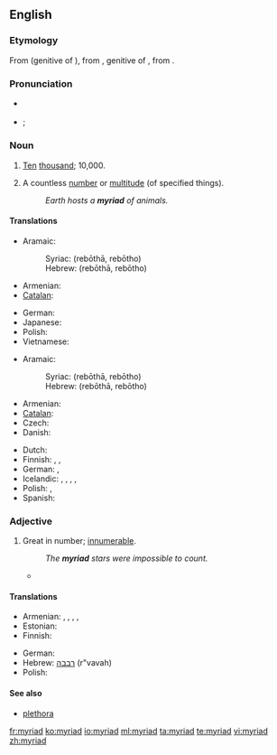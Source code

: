 {{was wotd|2009|September|5}}
==English==
{{wikipedia}}

===Etymology===
From {{etyl|LL.}} {{term|myrias|lang=la}} (genitive of {{term|myriadis|lang=la}}), from {{etyl|grc}} {{term|μυριάδος|sc=polytonic|tr=myriados|lang=grc}}, genitive of {{term|μυριάς|sc=polytonic|tr=myrias||number of 10,000|lang=grc}}, from {{term|μύριος|sc=polytonic|tr=myrios||numberless, countless, infinite|lang=grc}}.

===Pronunciation===
* {{a|UK}} {{IPA|/ˈmɪɹiæd/|/ˈmɪɹɪəd/}}
* {{a|US}} {{IPA|/ˈmɪ.ɹi.æd/|/ˈmɪ.ɹi.əd/}}; {{SAMPA|/"mI.ri.{d/|/"mI.ri.@d/}}

===Noun===
{{en-noun}}

# {{context|now|_|historical}} [[ten|Ten]] [[thousand]]; 10,000.
# A countless [[number]] or [[multitude]] (of specified things).
#: ''Earth hosts a '''myriad''' of animals.''

====Translations====
{{trans-top|ten thousand}}
* Aramaic:
*: Syriac: {{tø|arc|ܪܒܘܬܐ|f|sc=Syrc}} (rebōthā, rebōtho)
*: Hebrew: {{tø|arc|רבותא|f|sc=Hebr}} (rebōthā, rebōtho)
* Armenian: {{t+|hy|բյուր|tr=byur}}
* [[Catalan]]: {{t-|ca|miríada|f}}
{{trans-mid}}
* German: {{t+|de|Myriade|f|s}}
* Japanese: {{t+|ja|万|tr=まん, man}}
* Polish: {{t|pl|miriada|f}}
* Vietnamese: {{t|vi|vạn|xs=Vietnamese}}
{{trans-bottom}}

{{trans-top|vast diversity or number}}
* Aramaic:
*: Syriac: {{tø|arc|ܪܒܘܬܐ|f|sc=Syrc}} (rebōthā, rebōtho)
*: Hebrew: {{tø|arc|רבותא|f|sc=Hebr}} (rebōthā, rebōtho)
* Armenian: {{t+|hy|բյուր|tr=byur}}
* [[Catalan]]: {{t-|ca|miríada|f}}
* Czech: {{t-|cs|myriáda|f}}
* Danish: {{t+|da|myriade|c}}
{{trans-mid}}
* Dutch: {{t|nl|een groot aantal}}
* Finnish: {{t+|fi|suunnaton}} {{t+|fi|määrä}}, {{t-|fi|myriadi}}, {{t-|fi|lukematon|alt=lukematon määrä}}
* German: {{t-|de|Unmenge|f}}, {{t|de|Myriaden|f|p}}
* Icelandic: {{t|is|mýgrútur|m}}, {{t|is|urmull|f}}, {{t|is|ótal|n}}, {{t|is|ógrynni|n}}, {{t-|is|aragrúi|m}}
* Polish: {{t|pl|mnóstwo}},  {{t+|pl|masa}}
* Spanish: {{t-|es|miríada|f}}
{{trans-bottom}}

===Adjective===
{{en-adj|-}}

# Great in number; [[innumerable]].
#: ''The '''myriad''' stars were impossible to count.''
#* {{quote-book|title=[[W:Huế|Wikipedia:Huế]] | year=2009 | passage= ''Roughly along the Perfume River from Huế lie '''myriad''' other monuments.''}}

====Translations====
{{trans-top|great in number}}
* Armenian: {{t|hy|բյուրավոր|tr=byuravor}},  {{t|hy|անթիվ|tr=ant’iv}},  {{t|hy|անհամար|tr=anhamar}},  {{t|hy|անհաշիվ|tr=anhašiv}},  {{t+|hy|բյուր|tr=byur}}
* Estonian: {{t-|et|loendamatu}}
* Finnish: {{t-|fi|lukematon}}
{{trans-mid}}
* German: {{t-|de|unzählig}}
* Hebrew: [[רבבה]] (r"vavah) {{f}}
* Polish: {{t|pl|niezliczony}}
{{trans-bottom}}

====See also====
* [[plethora]]

[[fr:myriad]]
[[ko:myriad]]
[[io:myriad]]
[[ml:myriad]]
[[ta:myriad]]
[[te:myriad]]
[[vi:myriad]]
[[zh:myriad]]